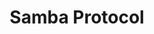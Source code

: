 ---
title: "Samba Protocol"
description: "Blockchain project currently in development and about to be released."
status: "Coming Soon"
tags: ["Web3", "Blockchain", "DeFi"]
link: null
github: null
image: "/placeholder.svg?height=200&width=400"
featured: true
order: 3
---